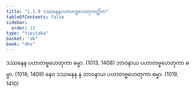 ```yaml
---
title: "1.1.9 ဒဿနေနပဟာတဗ္ဗဟေတုကတ္တိက"
tableOfContents: false
sidebar:
  order: 22
type: "tipitaka"
basket: "ab"
book: "dhs"
---
```



<DynamicBreadcrumb />

<Division number="9" book="dhs">

<Paragraph number="26" book="dhs">
ဒဿနေန ပဟာတဗ္ဗဟေတုကာ ဓမ္မာ. (<Emphasis>1013, 1408</Emphasis>)
</Paragraph>

<Paragraph number="27" book="dhs">
ဘာဝနာယ ပဟာတဗ္ဗဟေတုကာ ဓမ္မာ. (<Emphasis>1018, 1409</Emphasis>)
</Paragraph>

<Paragraph number="28" book="dhs">
နေဝ ဒဿနေန န ဘာဝနာယ ပဟာတဗ္ဗဟေတုကာ ဓမ္မာ. (<Emphasis>1019, 1410</Emphasis>)
</Paragraph>
</Division>